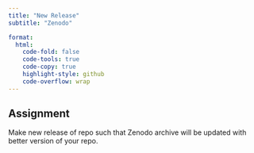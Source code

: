 ```yaml
---
title: "New Release"
subtitle: "Zenodo"

format:
  html:
    code-fold: false
    code-tools: true
    code-copy: true
    highlight-style: github
    code-overflow: wrap
---
```


::: callout-important
## Assignment

Make new release of repo such that Zenodo archive will be updated with better version of your repo.
:::
